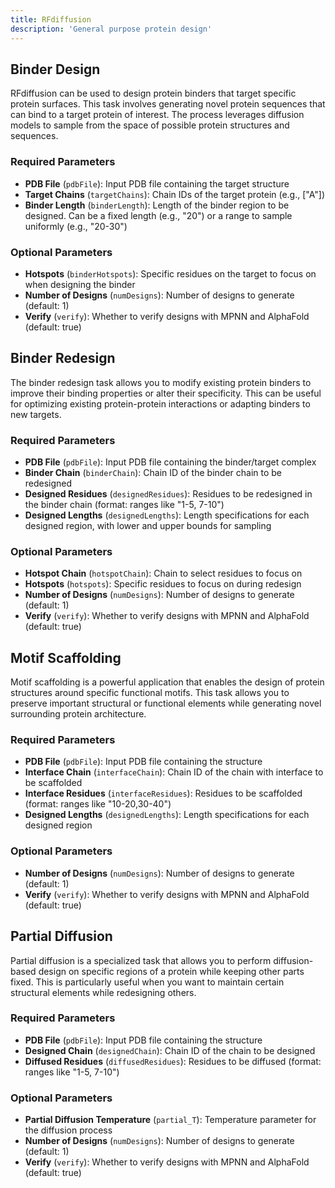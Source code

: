 ```yaml
---
title: RFdiffusion
description: 'General purpose protein design'
---
```


## Binder Design

RFdiffusion can be used to design protein binders that target specific protein surfaces. This task involves generating novel protein sequences that can bind to a target protein of interest. The process leverages diffusion models to sample from the space of possible protein structures and sequences.

### Required Parameters
- **PDB File** (`pdbFile`): Input PDB file containing the target structure
- **Target Chains** (`targetChains`): Chain IDs of the target protein (e.g., ["A"])
- **Binder Length** (`binderLength`): Length of the binder region to be designed. Can be a fixed length (e.g., "20") or a range to sample uniformly (e.g., "20-30")

### Optional Parameters
- **Hotspots** (`binderHotspots`): Specific residues on the target to focus on when designing the binder
- **Number of Designs** (`numDesigns`): Number of designs to generate (default: 1)
- **Verify** (`verify`): Whether to verify designs with MPNN and AlphaFold (default: true)

## Binder Redesign

The binder redesign task allows you to modify existing protein binders to improve their binding properties or alter their specificity. This can be useful for optimizing existing protein-protein interactions or adapting binders to new targets.

### Required Parameters
- **PDB File** (`pdbFile`): Input PDB file containing the binder/target complex
- **Binder Chain** (`binderChain`): Chain ID of the binder chain to be redesigned
- **Designed Residues** (`designedResidues`): Residues to be redesigned in the binder chain (format: ranges like "1-5, 7-10")
- **Designed Lengths** (`designedLengths`): Length specifications for each designed region, with lower and upper bounds for sampling

### Optional Parameters
- **Hotspot Chain** (`hotspotChain`): Chain to select residues to focus on
- **Hotspots** (`hotspots`): Specific residues to focus on during redesign
- **Number of Designs** (`numDesigns`): Number of designs to generate (default: 1)
- **Verify** (`verify`): Whether to verify designs with MPNN and AlphaFold (default: true)

## Motif Scaffolding

Motif scaffolding is a powerful application that enables the design of protein structures around specific functional motifs. This task allows you to preserve important structural or functional elements while generating novel surrounding protein architecture.

### Required Parameters
- **PDB File** (`pdbFile`): Input PDB file containing the structure
- **Interface Chain** (`interfaceChain`): Chain ID of the chain with interface to be scaffolded
- **Interface Residues** (`interfaceResidues`): Residues to be scaffolded (format: ranges like "10-20,30-40")
- **Designed Lengths** (`designedLengths`): Length specifications for each designed region

### Optional Parameters
- **Number of Designs** (`numDesigns`): Number of designs to generate (default: 1)
- **Verify** (`verify`): Whether to verify designs with MPNN and AlphaFold (default: true)

## Partial Diffusion

Partial diffusion is a specialized task that allows you to perform diffusion-based design on specific regions of a protein while keeping other parts fixed. This is particularly useful when you want to maintain certain structural elements while redesigning others.

### Required Parameters
- **PDB File** (`pdbFile`): Input PDB file containing the structure
- **Designed Chain** (`designedChain`): Chain ID of the chain to be designed
- **Diffused Residues** (`diffusedResidues`): Residues to be diffused (format: ranges like "1-5, 7-10")

### Optional Parameters
- **Partial Diffusion Temperature** (`partial_T`): Temperature parameter for the diffusion process
- **Number of Designs** (`numDesigns`): Number of designs to generate (default: 1)
- **Verify** (`verify`): Whether to verify designs with MPNN and AlphaFold (default: true)
